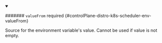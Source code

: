 


<details className="config-field" data-expandable="true" open>
<summary>

####### `valueFrom` <span className="config-field-required" data-required="false">required</span> <span className="config-field-type"></span> <span className="config-field-default"></span> <span className="config-field-enum"></span> {#controlPlane-distro-k8s-scheduler-env-valueFrom}

Source for the environment variable's value. Cannot be used if value is not empty.

</summary>

<PartialValuefromreference />


</details>
